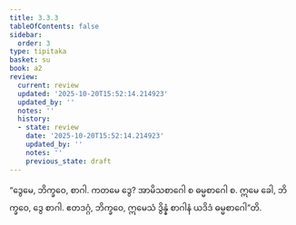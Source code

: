 ```yaml
---
title: 3.3.3
tableOfContents: false
sidebar:
  order: 3
type: tipitaka
basket: su
book: a2
review:
  current: review
  updated: '2025-10-20T15:52:14.214923'
  updated_by: ''
  notes: ''
  history:
  - state: review
    date: '2025-10-20T15:52:14.214923'
    updated_by: ''
    notes: ''
    previous_state: draft
---
```



<DynamicBreadcrumb />


<ReviewStatus review={frontmatter.review} showDetails={true} />

<HypothesisAnnotation frontmatter={frontmatter} />

<Division number="144" book="a2" e="ch" v="15" p="90">

<Paragraph number="235" book="a2">
“ဒွေမေ, ဘိက္ခဝေ, စာဂါ. ကတမေ ဒွေ? အာမိသစာဂေါ စ ဓမ္မစာဂေါ စ. ဣမေ ခေါ, ဘိက္ခဝေ, ဒွေ စာဂါ. ဧတဒဂ္ဂံ, ဘိက္ခဝေ, ဣမေသံ ဒွိန္နံ စာဂါနံ ယဒိဒံ ဓမ္မစာဂေါ”တိ.
</Paragraph>
</Division>